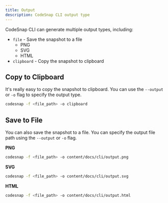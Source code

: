 ```yaml
---
title: Output
description: CodeSnap CLI output type
---
```


CodeSnap CLI can generate multiple output types, including:

- `file` - Save the snapshot to a file
  - PNG
  - SVG
  - HTML
- `clipboard` - Copy the snapshot to clipboard

## Copy to Clipboard

It's really easy to copy the snapshot to clipboard. You can use the `--output` or `-o` flag to specify the output type.

```bash
codesnap -f <file_path> -o clipboard
```

## Save to File

You can also save the snapshot to a file. You can specify the output file path using the `--output` or `-o` flag.

**PNG**

```bash
codesnap -f <file_path> -o content/docs/cli/output.png
```

**SVG**

```bash
codesnap -f <file_path> -o content/docs/cli/output.svg
```

**HTML**

```bash
codesnap -f <file_path> -o content/docs/cli/output.html
```
